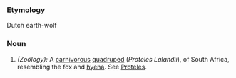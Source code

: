 ===Etymology===
Dutch earth-wolf
===Noun===
#''(Zoölogy):'' A [[carnivorous]] [[quadruped]] (''Proteles Lalandii''), of South Africa, resembling the fox and [[hyena]]. See [[Proteles]].